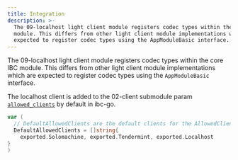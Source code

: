 ```yaml
---
title: Integration
description: >-
  The 09-localhost light client module registers codec types within the core IBC
  module. This differs from other light client module implementations which are
  expected to register codec types using the AppModuleBasic interface.
---
```

The 09-localhost light client module registers codec types within the core IBC module. This differs from other light client module implementations which are expected to register codec types using the `AppModuleBasic` interface.

The localhost client is added to the 02-client submodule param [`allowed_clients`](https://github.com/cosmos/ibc-go/blob/v7.0.0-rc0/proto/ibc/core/client/v1/client.proto#L102) by default in ibc-go.

```go
var (
  // DefaultAllowedClients are the default clients for the AllowedClients parameter.
  DefaultAllowedClients = []string{
    exported.Solomachine, exported.Tendermint, exported.Localhost
}
)
```
